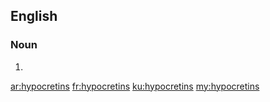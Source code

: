 ==English==

===Noun===
{{head|en|plural}}

# {{plural of|hypocretin|lang=en|nocat=1}}

[[ar:hypocretins]]
[[fr:hypocretins]]
[[ku:hypocretins]]
[[my:hypocretins]]